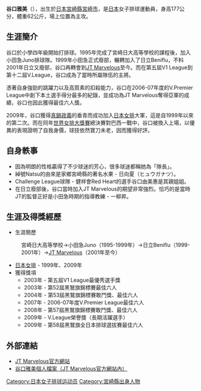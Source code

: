 {{BLP unsourced |time=2009-08-25T07:38:08+00:00 }}
{{volleyball player infobox
|fullname = 谷口雅美
|nickname = Natsu（ナツ）
|image = 
|birth_date ={{birth date|1976|09|17|mf=y}}
|birth_place = {{JPN}}[[宮崎縣|宮崎縣]][[宮崎市|宮崎市]]
|death_date =
|residence = {{JPN}} 
|spike = 302厘米
|block = 292厘米
|height = 1.77米
|weight = 62千克
|position = 主攻
|currentclub = [[JT_Marvelous|JT Marvelous]]
|clubnumber = 2
|nationalteam = {{JPN}}  
}}
{{japanese|japanese=谷口雅美|kana=たにぐち まさみ|romaji=Taniguchi Masami}}
'''谷口雅美'''（{{bd|1976年|9月17日}}），出生於[[日本|日本]][[宮崎縣|宮崎縣]][[宮崎市|宮崎市]]，是[[日本|日本]]女子排球運動員，身高177公分，體重62公斤，場上位置為主攻。

==生涯簡介==
谷口於小學四年級開始打排球。1995年完成了宮崎日大高等學校的課程後，加入小田急Juno排球隊。1999年小田急正式廢部，輾轉加入了日立Beniflu，不料2001年日立又廢部，谷口再轉會到[[JT吃驚仰天|JT Marvelous]]至今。而在第五屆V1 League到第十二屆V.League，谷口成為了當時所屬隊伍的主將。

憑著自身強勁的跳躍力以及高質素的扣殺能力，谷口在2006-07年度的V.Premier League中創下本土選手得分最多的紀錄，並成功為JT Marvelous奪得亞軍的成績，谷口也因此獲得最佳六人獎。

2009年，谷口獲得[[真鍋政義|真鍋政義]]的垂青而成功加入[[日本女排|日本女排]]大軍，這是自1999年以來的第二次。而在同年[[世界女排大獎賽|世界女排大獎賽]]總決賽對巴西一戰中，谷口被換入上場，以優異的表現證明了自我身價，球技依然寶刀未老，因而獲得好評。

==自身軼事==
*因為明朗的性格贏得了不少球迷的芳心，很多球迷都稱她為「隊長」。
*綽號Natsu的由來是家鄉宮崎縣的著名水果 - 日向夏（ヒュウガナツ）。
*Challenge League球隊 - 健祥會Red Heart的選手谷口由美惠是其親姐姐。
*在日立廢部後，谷口當時加入JT Marvelous的期望非常強烈。恰巧的是當時JT的監督正好是小田急時期的指導教練 - 一柳昇。

==生涯及得獎經歷==
*生涯簡歷
:宮崎日大高等學校→小田急Juno（1995-1999年）→日立Beniflu（1999-2001年）→[[JT吃驚仰天|JT Marvelous]]（2001年至今）
*[[日本女排|日本女排]] - 1999年、2009年
*獲得獎項
**2003年 - 第五屆V1 League最優秀選手獎
**2003年 - 第52屆黑鷲旗錦標賽最佳六人
**2004年 - 第53屆黑鷲旗錦標賽敢鬥獎、最佳六人
**2007年 - 2006-07年度V.Premier League最佳六人
**2008年 - 第57屆黑鷲旗錦標賽敢鬥獎、最佳六人
**2009年 - V.League榮譽獎（長期活躍選手）
**2009年 - 第58屆黑鷲旗全日本排球選拔賽最佳六人

==外部連結==
*[http://www.jti.co.jp/knowledge/marvelous/index.html JT Marvelous官方網站]{{Wayback|url=http://www.jti.co.jp/knowledge/marvelous/index.html |date=20160715195241 }}
*[http://www.jti.co.jp/knowledge/marvelous/profile/taniguchi/index.html 谷口雅美個人檔案（JT Marvelous官方網站內）]{{Wayback|url=http://www.jti.co.jp/knowledge/marvelous/profile/taniguchi/index.html |date=20090804164505 }}

{{DEFAULTSORT:Taniguchi Masami}}
[[Category:日本女子排球运动员|Category:日本女子排球运动员]]
[[Category:宮崎縣出身人物|Category:宮崎縣出身人物]]